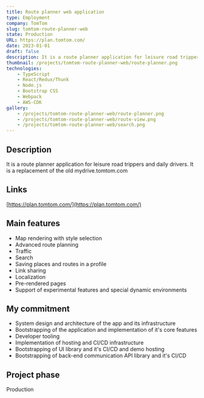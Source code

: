 ```yaml
---
title: Route planner web application
type: Employment
company: TomTom
slug: tomtom-route-planner-web
state: Production
URL: https://plan.tomtom.com/
date: 2023-01-01
draft: false
description: It is a route planner application for leisure road trippers and daily drivers. It is a replacement of the old mydrive.tomtom.com
thumbnail: /projects/tomtom-route-planner-web/route-planner.png
technologies:
    - TypeScript
    - React/Redux/Thunk
    - Node.js
    - Bootstrap CSS
    - Webpack
    - AWS-CDK
gallery:
    - /projects/tomtom-route-planner-web/route-planner.png
    - /projects/tomtom-route-planner-web/route-view.png
    - /projects/tomtom-route-planner-web/search.png
---
```


## Description

It is a route planner application for leisure road trippers and daily drivers. It is a replacement of the old mydrive.tomtom.com

## Links

[https://plan.tomtom.com/](https://plan.tomtom.com/)

## Main features

- Map rendering with style selection
- Advanced route planning
- Traffic
- Search
- Saving places and routes in a profile
- Link sharing
- Localization
- Pre-rendered pages
- Support of experimental features and special dynamic environments

## My commitment

- System design and architecture of the app and its infrastructure
- Bootstrapping of the application and implementation of it's core features
- Developer tooling
- Implementation of hosting and CI/CD infrastructure
- Bootstrapping of UI library and it's CI/CD and demo hosting
- Bootstrapping of back-end communication API library and it's CI/CD

## Project phase

Production
